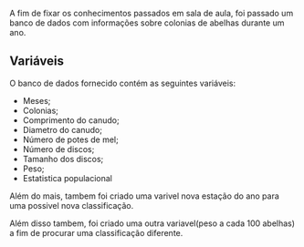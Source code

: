 
A fim de fixar os conhecimentos passados em sala de aula, foi passado um banco de dados com informações sobre colonias de abelhas durante um ano. 

## Variáveis

O banco de dados fornecido contém as seguintes variáveis:

- Meses;
- Colonias;
- Comprimento do canudo;
- Diametro do canudo;
- Número de potes de mel;
- Número de discos;
- Tamanho dos discos;
- Peso;
- Estatistica populacional

Além do mais, tambem foi criado uma varivel nova estação do ano para uma possivel nova classificação.

Além disso tambem, foi criado uma outra variavel(peso a cada 100 abelhas) a fim de procurar uma classificação diferente.



